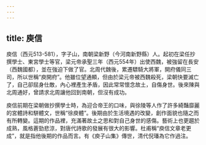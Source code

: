 ```yaml
---
---
---
```

title: 庾信
---



庾信（西元513-581），字子山，南朝梁新野（今河南新野縣）人。起初在梁任抄撰學士、東宮學士等官，梁元帝承聖三年（西元554年）出使西魏，被強留在長安（西魏國都），並在強迫下做了官。北周代魏後，累遷驃騎大將軍，開府儀同三司，所以世稱“庾開府”。他雖位望通顯，但由於梁元帝被西魏殺死，梁朝快要滅亡了，自己卻屈身仕敵，內心裡產生矛盾，因此常常懷念故土，自傷身世。後來陳與北周通好，曾請求北周讓他回到南朝，但沒有成功。

庾信前期在梁朝做抄撰學士時，為迎合帝王的口味，與徐陵等人作了許多綺豔靡麗的宮體詩和駢體文，世稱“徐庾體”。後期由於生活境遇的改變，創作面貌也隨之而有所轉變。這期的作品裡，充滿著故土之思和對自己身世的感傷。藝術上也更趨於成熟，風格蒼勁悲涼，對唐代詩歌的發展有很大的影響。杜甫稱“庾信文章老更成”，就是指他後期的作品而言。有《庾子山集》傳世，清代倪璠為它作過注。